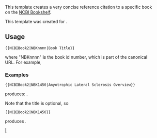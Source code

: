 {{Documentation subpage}}
<!-- Categories and interwikis go at the bottom of this page. -->

This template creates a very concise reference citation to a specific book on the [[美国国家生物技术信息中心|NCBI Bookshelf]].

This template was created for {{tl|infobox disease}}.

==Usage==

<code><nowiki>{{NCBIBook2|NBKnnnn|Book Title}}</nowiki></code>

where "NBKnnnn" is the book id number, which is part of the canonical URL.  For example,

=== Examples ===

<code><nowiki>{{NCBIBook2|NBK1450|Amyotrophic Lateral Sclerosis Overview}}</nowiki></code>

produces: {{NCBIBook2|NBK1450|Amyotrophic Lateral Sclerosis Overview}}.  

Note that the title is optional, so

<code><nowiki>{{NCBIBook2|NBK1450}}</nowiki></code>

produces {{NCBIBook2|NBK1450}}.

<includeonly>
<!-- Categories and interwikis go here: -->
[[Category:醫學引用模板||{{PAGENAME}}]]
[[Category:医学外部资源模板|{{PAGENAME}}]]

</includeonly>